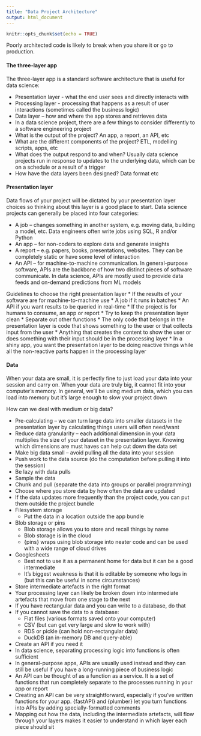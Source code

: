 ---
title: "Data Project Architecture"
output: html_document
---

```{r setup, include=FALSE}
knitr::opts_chunk$set(echo = TRUE)
```

Poorly architected code is likely to break when you share it or go to production.



#### The three-layer app

The three-layer app is a standard software architecture that is useful for data science:

*	Presentation layer - what the end user sees and directly interacts with
*	Processing layer - processing that happens as a result of user interactions (sometimes called the business logic)
*	Data layer – how and where the app stores and retrieves data
*	In a data science project, there are a few things to consider differently to a software engineering project
  * What is the output of the project? An app, a report, an API, etc
  *	What are the different components of the project? ETL, modelling scripts, apps, etc
  *	What does the output respond to and when? Usually data science projects run in response to updates to the underlying data, which can be on a schedule or a result of a trigger
  *	How have the data layers been designed? Data format etc



#### Presentation layer
Data flows of your project will be dictated by your presentation layer choices so thinking about this layer is a good place to start. Data science projects can generally be placed into four categories:

*	A job – changes something in another system, e.g. moving data, building a model, etc. Data engineers often write jobs using SQL, R and/or Python
*	An app – for non-coders to explore data and generate insights
*	A report – e.g. papers, books, presentations, websites. They can be completely static or have some level of interaction
*	An API – for machine-to-machine communication. In general-purpose software, APIs are the backbone of how two distinct pieces of software communicate. In data science, APIs are mostly used to provide data feeds and on-demand predictions from ML models

Guidelines to choose the right presentation layer
*	If the results of your software are for machine-to-machine use
  *	A job if it runs in batches
  *	An API if you want results to be queried in real-time
*	If the project is for humans to consume, an app or report
*	Try to keep the presentation layer clean
  *	Separate out other functions
  *	The only code that belongs in the presentation layer is code that shows something to the user or that collects input from the user
  *	Anything that creates the content to show the user or does something with their input should be in the processing layer
  *	In a shiny app, you want the presentation layer to be doing reactive things while all the non-reactive parts happen in the processing layer



#### Data
When your data are small, it is perfectly fine to just load your data into your session and carry on. When your data are truly big, it cannot fit into your computer’s memory. In general, we’ll be using medium data, which you can load into memory but it’s large enough to slow your project down


How can we deal with medium or big data?

*	Pre-calculating – we can turn large data into smaller datasets in the presentation layer by calculating things users will often need/want
*	Reduce data granularity – each additional dimension in your data multiplies the size of your dataset in the presentation layer. Knowing which dimensions are must haves can help cut down the data set
*	Make big data small – avoid pulling all the data into your session
  *	Push work to the data source (do the computation before pulling it into the session)
  *	Be lazy with data pulls
  *	Sample the data
  *	Chunk and pull (separate the data into groups or parallel programming)
*	Choose where you store data by how often the data are updated
  *	If the data updates more frequently than the project code, you can put them outside the project bundle
  *	Filesystem storage
    *	Put the data in a location outside the app bundle
  *	Blob storage or pins
    *	Blob storage allows you to store and recall things by name
    *	Blob storage is in the cloud
    *	{pins} wraps using blob storage into neater code and can be used with a wide range of cloud drives
  *	Googlesheets
    *	Best not to use it as a permanent home for data but it can be a good intermediate
    * It’s biggest weakness is that it is editable by someone who logs in (but this can be useful in some circumstances)
*	Store intermediate artefacts in the right format
  *	Your processing layer can likely be broken down into intermediate artefacts that move from one stage to the next
  *	If you have rectangular data and you can write to a database, do that
  *	If you cannot save the data to a database:
    *	Flat files (various formats saved onto your computer)
    *	CSV (but can get very large and slow to work with)
    * RDS or pickle (can hold non-rectangular data)
    *	DuckDB (an in-memory DB and query-able)
*	Create an API if you need it
  *	In data science, separating processing logic into functions is often sufficient
  *	In general-purpose apps, APIs are usually used instead and they can still be useful if you have a long-running piece of business logic
  *	An API can be thought of as a function as a service. It is a set of functions that run completely separate to the processes running in your app or report
  * Creating an API can be very straightforward, especially if you’ve written functions for your app. {fastAPI} and {plumber} let you turn functions into APIs by adding specially-formatted comments
  *	Mapping out how the data, including the intermediate artefacts, will flow through your layers makes it easier to understand in which layer each piece should sit
